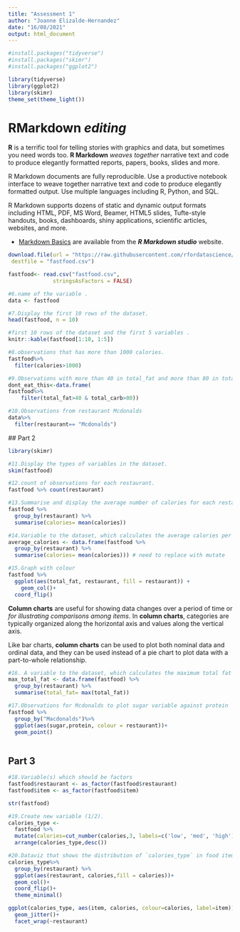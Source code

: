 ```yaml
---
title: "Assessment 1"
author: "Joanne Elizalde-Hernandez"
date: "16/08/2021"
output: html_document
---
```



```r
#install.packages("tidyverse")
#install.packages("skimr")
#install.packages("ggplot2")

library(tidyverse)
library(ggplot2)
library(skimr)
theme_set(theme_light())
```


# RMarkdown ***editing***

**R** is a terrific tool for telling stories with graphics and data, but sometimes you need words too. **R Markdown** *weaves together* narrative text and code to produce elegantly formatted reports, papers, books, slides and more.

R Markdown documents are fully reproducible. Use a productive notebook interface to weave together narrative text and code to produce elegantly formatted output. Use multiple languages including R, Python, and SQL.

R Markdown supports dozens of static and dynamic output formats including HTML, PDF, MS Word, Beamer, HTML5 slides, Tufte-style handouts, books, dashboards, shiny applications, scientific articles, websites, and more.

* [Markdown Basics](https://rmarkdown.rstudio.com/lesson-8.htm) are available from the ***R Markdown studio*** website.



```r
download.file(url = "https://raw.githubusercontent.com/rfordatascience/tidytuesday/master/data/2018/2018-09-04/fastfood_calories.csv",
 destfile = "fastfood.csv")

fastfood<- read.csv("fastfood.csv",
              stringsAsFactors = FALSE)

#6.name of the variable .
data <- fastfood

#7.Display the first 10 rows of the dataset.
head(fastfood, n = 10)

#first 10 rows of the dataset and the first 5 variables .
knitr::kable(fastfood[1:10, 1:5])

#8.observations that has more than 1000 calories.
fastfood%>%
  filter(calories>1000)

#9.Observations with more than 40 in total_fat and more than 80 in total_carb in a new variable.
dont_eat_this<-data.frame(
fastfood%>%
    filter(total_fat>40 & total_carb>80))

#10.Observations from restaurant Mcdonalds
data%>%
  filter(restaurant== "Mcdonalds")
```
 
 ## Part 2
```r
library(skimr)

#11.Display the types of variables in the dataset.
skim(fastfood)

#12.count of observations for each restaurant.
fastfood %>% count(restaurant)

#13.Summarise and display the average number of calories for each restaurant.
fastfood %>%
  group_by(restaurant) %>%
  summarise(calories= mean(calories))

#14.Variable to the dataset, which calculates the average calories per type of restaurant.
average_calories <- data.frame(fastfood %>%
  group_by(restaurant) %>%
  summarise(calories= mean(calories))) # need to replace with mutate

#15.Graph with colour
fastfood %>%
  ggplot(aes(total_fat, restaurant, fill = restaurant)) +
    geom_col()+
  coord_flip()
```

**Column charts** are useful for showing data changes over a period of time or *for illustrating comparisons among items*. In **column charts**, categories are typically organized along the horizontal axis and values along the vertical axis.

Like bar charts, **column charts** can be used to plot both nominal data and ordinal data, and they can be used instead of a pie chart to plot data with a part-to-whole relationship.
```r
#16. A variable to the dataset, which calculates the maximum total fat per type of restaurant.
max_total_fat <- data.frame(fastfood) %>%
  group_by(restaurant) %>%
  summarise(total_fat= max(total_fat))

#17.Observations for Mcdonalds to plot sugar variable against protein
fastfood %>% 
  group_by("Macdonalds")%>%
  ggplot(aes(sugar,protein, colour = restaurant))+
  geom_point()
 
```

## Part 3
```r
#18.Variable(s) which should be factors
fastfood$restaurant <- as_factor(fastfood$restaurant)
fastfood$item <- as_factor(fastfood$item)

str(fastfood)


```

```r

#19.Create new variable (1/2).
calories_type <- 
  fastfood %>% 
  mutate(calories=cut_number(calories,3, labels=c('low', 'med', 'high')))%>% 
  arrange(calories_type,desc())

#20.Dataviz that shows the distribution of `calories_type` in food items for each type of restaurant. 
calories_type%>% 
  group_by(restaurant) %>% 
  ggplot(aes(restaurant, calories,fill = calories))+
  geom_col()+
  coord_flip()+ 
  theme_minimal()

ggplot(calories_type, aes(item, calories, colour=calories, label=item))+
  geom_jitter()+
  facet_wrap(~restaurant)


 
```

```r




```




